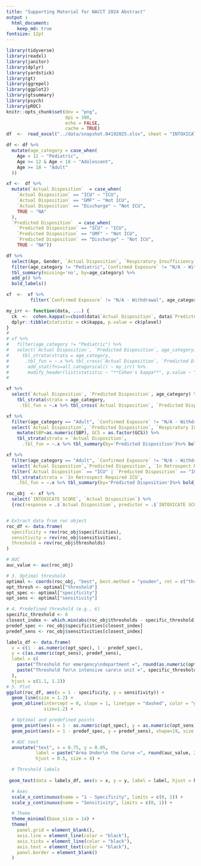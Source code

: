 ```yaml
---
title: "Supporting Material for NACCT 2024 Abstract"
output : 
  html_document:
    keep_md: true
fontsize: 12pt
---
```


```r
library(tidyverse)
library(readxl)
library(janitor)
library(dplyr)
library(yardstick)
library(gt)
library(ggrepel)
library(ggplot2)
library(gtsummary)
library(psych)
library(pROC)
knitr::opts_chunk$set(dev = "png",
                      dpi = 300,
                      echo = FALSE,
                      cache = TRUE)
df  <-  read_excel("../data/snapshot.04192025.xlsx", sheet = "INTOXICATE", range = cell_cols("A:AC"))

df <- df %>%
  mutate(age_category = case_when(
    Age < 12 ~ "Pediatric",
    Age >= 12 & Age < 18 ~ "Adolescent",
    Age >= 18 ~ "Adult"
  ))

xf <-  df %>%
  mutate(`Actual Disposition`  = case_when(
    `Actual Disposition` == "ICU" ~ "ICU",
    `Actual Disposition` == "GMF" ~ "Not ICU",
    `Actual Disposition` == "Discharge" ~ "Not ICU",
    TRUE ~ "NA"
  ), 
  `Predicted Disposition`  = case_when(
    `Predicted Disposition` == "ICU" ~ "ICU",
    `Predicted Disposition` == "GMF" ~ "Not ICU",
    `Predicted Disposition` == "Discharge" ~ "Not ICU",
    TRUE ~ "NA"))
```

```r

df %>%
  select(Age, Gender, `Actual Disposition`, `Respiratory Insufficiency`, Cirrhosis, Dysrhythmia, `Secondary Reason for ICU Admission`, GCS, age_category, `Exposure Category`, `Confirmed Exposure`) %>%
  filter(age_category != "Pediatric",`Confirmed Exposure` != "N/A - Withdrawal") %>%
  tbl_summary(missing='no', by=age_category) %>%
  add_p() %>%
  bold_labels()

xf  <-  xf %>%
         filter(`Confirmed Exposure` != "N/A - Withdrawal", age_category != "Pediatric")

```

```r

my_irr <- function(data, ...) {
  ck  <-  cohen.kappa(x=cbind(data$`Actual Disposition`, data$`Predicted Disposition`))
  dplyr::tibble(statistic = ck$kappa, p.value = ck$plevel)
}
#
# xf %>%
#   filter(age_category != "Pediatric") %>%
#   select(`Actual Disposition`, `Predicted Disposition`, age_category) %>%
#     tbl_strata(strata = age_category, 
#      .tbl_fun = ~.x %>% tbl_cross(`Actual Disposition`, `Predicted Disposition`) %>% 
#       add_stat(fns=all_categorical() ~ my_irr) %>%
#       modify_header(list(statistic ~ "**Cohen's kappa**", p.value ~ "**p-value**"))  %>% bold_labels())
#

xf %>%
  select(`Actual Disposition`, `Predicted Disposition`, age_category) %>%
    tbl_strata(strata = age_category, 
     .tbl_fun = ~.x %>% tbl_cross(`Actual Disposition`, `Predicted Disposition`))
```

```r

xf %>%
  filter(age_category == "Adult", `Confirmed Exposure` != "N/A - Withdrawal") %>%
  select(`Actual Disposition`, `Predicted Disposition`, `Respiratory Insufficiency`, Cirrhosis, Dysrhythmia, `Secondary Reason for ICU Admission`, GCS, age_category, `Exposure Category`, Pulse, SBP, Age) %>%
    mutate(SBP=as.numeric(SBP), GCS = as.factor(GCS)) %>%
    tbl_strata(strata = `Actual Disposition`, 
      .tbl_fun = ~.x %>% tbl_summary(by='Predicted Disposition')%>% bold_labels() %>% add_p())

```

```r

xf %>%
  filter(age_category == "Adult", `Confirmed Exposure` != "N/A - Withdrawal") %>%
  select(`Actual Disposition`,`Predicted Disposition`, `In Retrospect Required ICU`) %>% 
  filter(`Actual Disposition` == "ICU" | `Predicted Disposition` == "ICU", `In Retrospect Required ICU` !="Policy") %>%
  tbl_strata(strata = `In Retrospect Required ICU`, 
    .tbl_fun = ~.x %>% tbl_summary(by='Predicted Disposition')%>% bold_labels() %>%  modify_header(label = "**Predicted Disposition**"))
```


```r

roc_obj  <- xf %>%
  select(`INTOXICATE SCORE`, `Actual Disposition`) %>%
  {roc(response = .$`Actual Disposition`, predictor = .$`INTOXICATE SCORE`)}


# Extract data from roc object
roc_df <- data.frame(
  specificity = rev(roc_obj$specificities),
  sensitivity = rev(roc_obj$sensitivities),
  threshold = rev(roc_obj$thresholds)
)

# AUC
auc_value <- auc(roc_obj)

# 3. Optimal threshold
optimal <- coords(roc_obj, "best", best.method = "youden", ret = c("threshold", "specificity", "sensitivity"))
opt_thresh <- optimal["threshold"]
opt_spec <- optimal["specificity"]
opt_sens <- optimal["sensitivity"]

# 4. Predefined threshold (e.g., 6)
specific_threshold <- 6
closest_index <- which.min(abs(roc_obj$thresholds - specific_threshold))
predef_spec <- roc_obj$specificities[closest_index]
predef_sens <- roc_obj$sensitivities[closest_index]

labels_df <- data.frame(
  x = c(1 - as.numeric(opt_spec), 1 - predef_spec),
  y = c(as.numeric(opt_sens), predef_sens),
  label = c(
    paste("Threshold for emergency\ndepartment =", round(as.numeric(opt_thresh), 2)),
    paste("Threshold for\n intensive care\n unit =", specific_threshold,"         ")
  ),
  hjust = c(1.1, 1.2))
# 5. Plot
ggplot(roc_df, aes(x = 1 - specificity, y = sensitivity)) +
  geom_line(size = 1.2) +
  geom_abline(intercept = 0, slope = 1, linetype = "dashed", color = "gray",
              size=1.2) +

  # Optimal and predefined points
  geom_point(aes(x = 1 - as.numeric(opt_spec), y = as.numeric(opt_sens)), size = 3, shape=19) +
  geom_point(aes(x = 1 - predef_spec, y = predef_sens), shape=19, size = 3) +

  # AUC text
  annotate("text", x = 0.75, y = 0.05, 
           label = paste("Area Under\n the Curve =", round(auc_value, 2)), 
           hjust = 0.5, size = 4) +

  # Threshold labels
 
 geom_text(data = labels_df, aes(x = x, y = y, label = label, hjust = hjust), size = 4) +

  # Axes
  scale_x_continuous(name = "1 - Specificity", limits = c(0, 1)) +
  scale_y_continuous(name = "Sensitivity", limits = c(0, 1)) +

  # Theme
  theme_minimal(base_size = 14) +
  theme(
    panel.grid = element_blank(),
    axis.line = element_line(color = "black"),
    axis.ticks = element_line(color = "black"),
    axis.text = element_text(color = "black"),
    panel.border = element_blank()
  )
```


